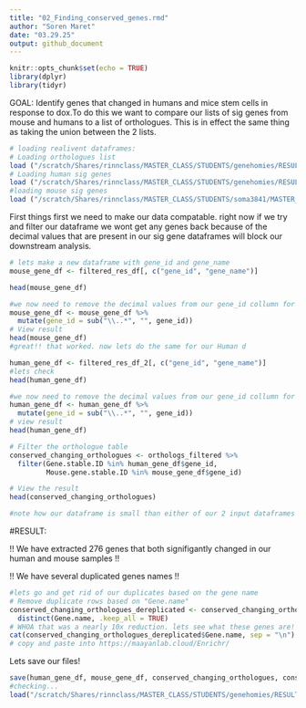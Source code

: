 ```yaml
---
title: "02_Finding_conserved_genes.rmd"
author: "Soren Maret"
date: "03.29.25"
output: github_document
---
```


```r
knitr::opts_chunk$set(echo = TRUE)
library(dplyr)
library(tidyr)
```
GOAL: Identify genes that changed in humans and mice stem cells in response to dox.To do this we want to compare our lists of sig genes from mouse and humans to a list of orthologues. This is in effect the same thing as taking the union between the 2 lists. 
```r
# loading realivent dataframes:
# Loading orthologues list
load ("/scratch/Shares/rinnclass/MASTER_CLASS/STUDENTS/genehomies/RESULTS/MOUSEVSHUMAN/orthologs.RData")
# Loading human sig genes
load ("/scratch/Shares/rinnclass/MASTER_CLASS/STUDENTS/genehomies/RESULTS/HUMAN/filtered_res_df_2")
#loading mouse sig genes
load ("/scratch/Shares/rinnclass/MASTER_CLASS/STUDENTS/soma3841/MASTER_CLASS/lessons/06_Differential_expression_analyses/results/DESEQ_results.rdata")
```
First things first we need to make our data compatable. right now if we try and filter our dataframe we wont get any genes back because of the decimal values that are present in our sig gene dataframes will block our downstream analysis. 
```r
# lets make a new dataframe with gene_id and gene_name
mouse_gene_df <- filtered_res_df[, c("gene_id", "gene_name")]

head(mouse_gene_df)

#we now need to remove the decimal values from our gene_id collumn for orthology analysis
mouse_gene_df <- mouse_gene_df %>%
  mutate(gene_id = sub("\\..*", "", gene_id))
# View result
head(mouse_gene_df)
#great!! that worked. now lets do the same for our Human d
```

```r
human_gene_df <- filtered_res_df_2[, c("gene_id", "gene_name")]
#lets check
head(human_gene_df)

#we now need to remove the decimal values from our gene_id collumn for orthology analysis
human_gene_df <- human_gene_df %>%
  mutate(gene_id = sub("\\..*", "", gene_id))
# view result
head(human_gene_df)
```

```r
# Filter the orthologue table
conserved_changing_orthologues <- orthologs_filtered %>%
  filter(Gene.stable.ID %in% human_gene_df$gene_id,
         Mouse.gene.stable.ID %in% mouse_gene_df$gene_id)

# View the result
head(conserved_changing_orthologues)

#note how our dataframe is small than either of our 2 input dataframes suggesting that our analysis worked. 
```
#RESULT: 

!! We have extracted 276 genes that both signifigantly changed in our human and mouse samples !!

!! We have several duplicated genes names !!
```r
#lets go and get rid of our duplicates based on the gene name
# Remove duplicate rows based on "Gene.name"
conserved_changing_orthologues_dereplicated <- conserved_changing_orthologues %>%
  distinct(Gene.name, .keep_all = TRUE)
# WHOA that was a nearly 10x reduction. lets see what these genes are!
cat(conserved_changing_orthologues_dereplicated$Gene.name, sep = "\n")
# copy and paste into https://maayanlab.cloud/Enrichr/ 
```
Lets save our files!
```r
save(human_gene_df, mouse_gene_df, conserved_changing_orthologues, conserved_changing_orthologues_dereplicated, file = "/scratch/Shares/rinnclass/MASTER_CLASS/STUDENTS/genehomies/RESULTS/MOUSEVSHUMAN/orthologs_results.RData")
#checking... 
load("/scratch/Shares/rinnclass/MASTER_CLASS/STUDENTS/genehomies/RESULTS/MOUSEVSHUMAN/orthologs_results.RData")
```

